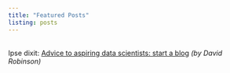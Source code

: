 ```yaml
---
title: "Featured Posts"
listing: posts
---
```


<br>Ipse dixit: [Advice to aspiring data scientists: start a blog](http://varianceexplained.org/r/start-blog/) _(by David Robinson)_
<br>

